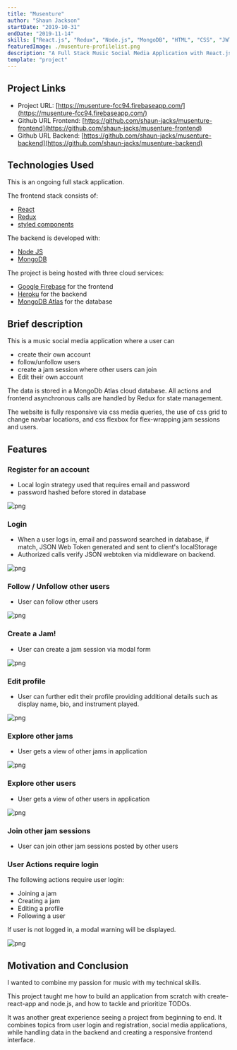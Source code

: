 ```yaml
---
title: "Musenture"
author: "Shaun Jackson"
startDate: "2019-10-31"
endDate: "2019-11-14"
skills: ["React.js", "Redux", "Node.js", "MongoDB", "HTML", "CSS", "JWTs"]
featuredImage: ./musenture-profilelist.png
description: "A Full Stack Music Social Media Application with React.js / Redux frontend and a Node.js and MongoDB backend."
template: "project"
---
```


## Project Links

- Project URL: [https://musenture-fcc94.firebaseapp.com/](https://musenture-fcc94.firebaseapp.com/)
- Github URL Frontend: [https://github.com/shaun-jacks/musenture-frontend](https://github.com/shaun-jacks/musenture-frontend)
- Github URL Backend: [https://github.com/shaun-jacks/musenture-backend](https://github.com/shaun-jacks/musenture-backend)

## Technologies Used

This is an ongoing full stack application.

The frontend stack consists of:

- [React](https://reactjs.org)
- [Redux](https://redux.js.org/)
- [styled components](https://www.styled-components.com/)

The backend is developed with:

- [Node JS](https://nodejs.org/en/)
- [MongoDB](https://www.mongodb.com/)

The project is being hosted with three cloud services:

- [Google Firebase](https://firebase.google.com/) for the frontend
- [Heroku](https://www.heroku.com/) for the backend
- [MongoDB Atlas](https://www.mongodb.com/cloud/atlas) for the database

## Brief description

This is a music social media application where a user can

- create their own account
- follow/unfollow users
- create a jam session where other users can join
- Edit their own account

The data is stored in a MongoDb Atlas cloud database. All actions and frontend asynchronous calls are handled by Redux for state management.

The website is fully responsive via css media queries, the use of css grid to change navbar locations, and css flexbox for flex-wrapping jam sessions and users.

## Features

### Register for an account

- Local login strategy used that requires email and password
- password hashed before stored in database

![png](musenture-register.png)

### Login

- When a user logs in, email and password searched in database, if match, JSON Web Token generated and sent to client's localStorage
- Authorized calls verify JSON webtoken via middleware on backend.

![png](musenture-login.png)

### Follow / Unfollow other users

- User can follow other users

![png](musenture-userpage.png)

### Create a Jam!

- User can create a jam session via modal form

![png](musenture-create-a-jam.png)

### Edit profile

- User can further edit their profile providing additional details such as display name, bio, and instrument played.

![png](musenture-edit-profile.png)

### Explore other jams

- User gets a view of other jams in application

![png](musenture-jamlist.png)

### Explore other users

- User gets a view of other users in application

![png](musenture-profilelist.png)

### Join other jam sessions

- User can join other jam sessions posted by other users

### User Actions require login

The following actions require user login:

- Joining a jam
- Creating a jam
- Editing a profile
- Following a user

If user is not logged in, a modal warning will be displayed.

![png](musenture-authorize.png)

## Motivation and Conclusion

I wanted to combine my passion for music with my technical skills.

This project taught me how to build an application from scratch with create-react-app and node.js, and how to tackle and prioritize TODOs.

It was another great experience seeing a project from beginning to end. It combines topics from user login and registration, social media applications, while handling data in the backend and creating a responsive frontend interface.
